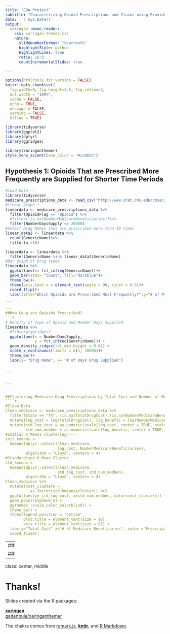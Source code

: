 ```yaml
---
title: "EDA Project"
subtitle: "Characterizing Opioid Prescriptions and Claims using Provider Information"  
date: '`r Sys.Date()`'
output:
  xaringan::moon_reader:
    css: xaringan-themer.css
    nature:
      slideNumberFormat: "%current%"
      highlightStyle: github
      highlightLines: true
      ratio: 16:9
      countIncrementalSlides: true

---
```

```r
options(htmltools.dir.version = FALSE)
knitr::opts_chunk$set(
  fig.width=9, fig.height=3.5, fig.retina=3,
  out.width = "100%",
  cache = FALSE,
  echo = TRUE,
  message = FALSE, 
  warning = FALSE,
  hiline = TRUE)

library(tidyverse)
library(ggplot2)
library(dplyr)
library(ggridges)
```

```r
library(xaringanthemer)
style_mono_accent(base_color = "#cc002b")

```

## Hypothesis 1: Opioids That are Prescribed More Frequently are Supplied for Shorter Time Periods
````r

#Load Data----
library(tidyverse)
medicare_prescriptions_data <- read_csv("http://www.stat.cmu.edu/cmsac/sure/2022/materials/data/health/eda_projects/medicare_partd_presc_claims.csv")
#Linear graph ?
lineardata <- medicare_prescriptions_data %>%
  filter(OpioidFlag == "Opioid") %>%
  #filter(!is.na(NumberMedicareBeneficiaries))%>%
  filter(NumberDaysSupply <= 20000) 
#Select Drug Names that are prescribed more than 10 times
linear_data2 <- lineardata %>%
  count(GenericName)%>%
  filter(n >10)

lineardata <- lineardata %>%
  filter(GenericName %in% linear_data2$GenericName)
#Bar graph of Drug types
lineardata %>%
  ggplot(aes(x= fct_infreq(GenericName)))+
  geom_bar(stat= "count", fill="darkblue")+
  theme_bw()+
  theme(axis.text.x = element_text(angle = 90, vjust = 0.5))+
  coord_flip()+
  labs(title="Which Opioids are Prescribed Most Frequently?",y="# of Prescriptions", x="Drug Type")

```
---
##How Long are Opioids Prescribed?
```r
# Density of Type of Opioid and Number Days Supplied
lineardata %>%
  #library(ggridges)
  ggplot(aes(x = NumberDaysSupply,
             y = fct_infreq(GenericName))) +
  geom_density_ridges(rel_min_height = 0.01) +
  scale_x_continuous(limits = c(1, 20000))+
  theme_bw()+
  labs(y= "Drug Name", x= "# of Days Drug Supplied")


```

---


##Clustering Medicare Drug Prescriptions by Total Cost and Number of Medicare Beneficaries(TX)
````r
#Clean Data
Clean_medicare <- medicare_prescriptions_data %>%
  filter(State == "TX", !is.na(TotalDrugCost),!is.na(NumberMedicareBeneficiaries)) %>%
  mutate(log_cost = log(TotalDrugCost), log_benefic = log(NumberMedicareBeneficiaries))%>%
  mutate(std_log_cost = as.numeric(scale(log_cost, center = TRUE, scale = TRUE)),
         std_num_medben = as.numeric(scale(log_benefic, center = TRUE, scale = TRUE)))
#Initial K Means clustering----
init_kmeans <- 
  kmeans(dplyr::select(Clean_medicare,
                       log_cost, NumberMedicareBeneficiaries),
         algorithm = "Lloyd", centers = 4)
#Standardized K Mean Cluster
std_kmeans <- 
  kmeans(dplyr::select(Clean_medicare,
                       std_log_cost, std_num_medben),
         algorithm = "Lloyd", centers = 4)
Clean_medicare %>%
  mutate(cost_clusters = 
           as.factor(std_kmeans$cluster)) %>%
  ggplot(aes(y= std_log_cost, x=std_num_medben, color=cost_clusters)) +
  geom_point(alpha=0.5) + 
  ggthemes::scale_color_colorblind() +
  theme_bw() +
  theme(legend.position = "bottom",
        plot.title = element_text(size = 10),
        axis.title = element_text(size = 8)) +
  labs(y="Total Cost",x="# of Medicare Beneficaries", color ="Prescription Clusters")+
  coord_fixed()
````
---
##Conlcusion

##Limations
---
class: center, middle

# Thanks!

Slides created via the R packages:

[**xaringan**](https://github.com/yihui/xaringan)<br>
[gadenbuie/xaringanthemer](https://github.com/gadenbuie/xaringanthemer)

The chakra comes from [remark.js](https://remarkjs.com), [**knitr**](http://yihui.name/knitr), and [R Markdown](https://rmarkdown.rstudio.com).
